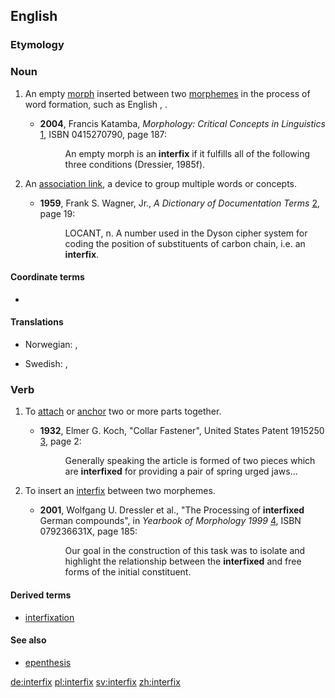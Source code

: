 ==English==

===Etymology===
{{prefix|inter|fix}}

===Noun===
{{en-noun|interfixes}}

# {{morphology}} An empty [[morph]] inserted between two [[morphemes]] in the process of word formation, such as English {{term|-o-|lang=en}}, {{term|-i-|lang=en}}.
#*'''2004''', Francis Katamba, ''Morphology: Critical Concepts in Linguistics'' [http://books.google.com/books?id=QBsKpjIh3J8C], ISBN 0415270790, page 187:
#*:An empty morph is an '''interfix''' if it fulfills all of the following three conditions (Dressier, 1985f).
# {{computing|information retrieval|dated}} An [[association link]], a device to group multiple words or concepts.
#*'''1959''', Frank S. Wagner, Jr., ''A Dictionary of Documentation Terms'' [http://books.google.com/books?id=MlgZAAAAMAAJ], page 19:
#*:LOCANT, n. A number used in the Dyson cipher system for coding the position of substituents of carbon chain, i.e. an '''interfix'''.

====Coordinate terms====
*{{affixes}}

====Translations====
{{trans-top|an empty morph inserted between two morphemes}}
* Norwegian: {{t-|no|fugemorfem|n}}, {{t-|no|interfiks|n}}
{{trans-mid}}
* Swedish: {{t-|sv|fogemorfem|n}}, {{t+|sv|interfix|n}}
{{trans-bottom}}

===Verb===
{{en-verb|interfix|es}}

# {{engineering}} To [[attach]] or [[anchor]] two or more parts together.
#*'''1932''', Elmer G. Koch, "Collar Fastener", United States Patent 1915250 [http://www.google.com/patents?id=tpZPAAAAEBAJ], page 2:
#*:Generally speaking the article is formed of two pieces which are '''interfixed''' for providing a pair of spring urged jaws...
# {{morphology}} To insert an [[interfix]] between two morphemes.
#*'''2001''', Wolfgang U. Dressler et al., "The Processing of '''interfixed''' German compounds", in ''Yearbook of Morphology 1999'' [http://books.google.com/books?id=igymN2VyWB8C], ISBN 079236631X, page 185:
#*:Our goal in the construction of this task was to isolate and highlight the relationship between the '''interfixed''' and free forms of the initial constituent. 

====Derived terms====
*[[interfixation]]

====See also====
*[[epenthesis]]

[[de:interfix]]
[[pl:interfix]]
[[sv:interfix]]
[[zh:interfix]]